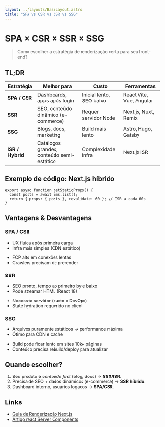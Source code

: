 ```yaml
---
layout: ../layouts/BaseLayout.astro
title: "SPA vs CSR vs SSR vs SSG"
---
```


# SPA × CSR × SSR × SSG

> Como escolher a estratégia de renderização certa para seu front-end?

## TL;DR
| Estratégia | Melhor para | Custo | Ferramentas |
|------------|-------------|-------|-------------|
| **SPA / CSR** | Dashboards, apps após login | Inicial lento, SEO baixo | React Vite, Vue, Angular |
| **SSR** | SEO, conteúdo dinâmico (e-commerce) | Requer servidor Node | Next.js, Nuxt, Remix |
| **SSG** | Blogs, docs, marketing | Build mais lento | Astro, Hugo, Gatsby |
| **ISR / Hybrid** | Catálogos grandes, conteúdo semi-estático | Complexidade infra | Next.js ISR |

## Exemplo de código: Next.js híbrido
```tsx
export async function getStaticProps() {
  const posts = await cms.list();
  return { props: { posts }, revalidate: 60 }; // ISR a cada 60s
}
```

## Vantagens & Desvantagens
### SPA / CSR
+ UX fluida após primeira carga
+ Infra mais simples (CDN estático)
- FCP alto em conexões lentas
- Crawlers precisam de prerender

### SSR
+ SEO pronto, tempo ao primeiro byte baixo
+ Pode streamar HTML (React 18)
- Necessita servidor (custo e DevOps)
- State hydration requerido no client

### SSG
+ Arquivos puramente estáticos → performance máxima
+ Ótimo para CDN e cache
- Build pode ficar lento em sites 10k+ páginas
- Conteúdo precisa rebuild/deploy para atualizar

## Quando escolher?
1. Seu produto é *conteúdo first* (blog, docs) → **SSG/ISR**.
2. Precisa de SEO + dados dinâmicos (e-commerce) → **SSR híbrido**.
3. Dashboard interno, usuários logados → **SPA/CSR**.

## Links
- [Guia de Renderização Next.js](https://nextjs.org/learn/basics/data-fetching)
- [Artigo react Server Components](https://react.dev/learn/server-and-client-components)